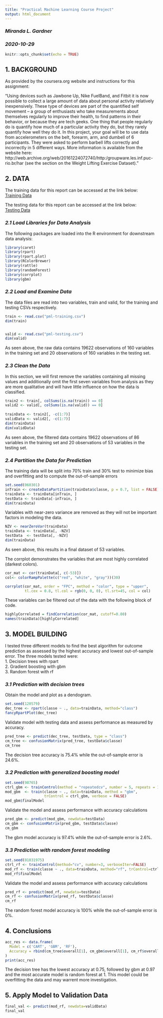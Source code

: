 ```yaml
---
title: "Practical Machine Learning Course Project"
output: html_document
---
```

### *Miranda L. Gardner*
### *2020-10-29*

```r
knitr::opts_chunk$set(echo = TRUE)
```
## **1. BACKGROUND**

As provided by the coursera.org website and instructions for this assignment:  
  
"Using devices such as Jawbone Up, Nike FuelBand, and Fitbit it is now possible to collect a large amount of data about personal activity relatively inexpensively. These type of devices are part of the quantified self movement – a group of enthusiasts who take measurements about themselves regularly to improve their health, to find patterns in their behavior, or because they are tech geeks. One thing that people regularly do is quantify how much of a particular activity they do, but they rarely quantify how well they do it. In this project, your goal will be to use data from accelerometers on the belt, forearm, arm, and dumbell of 6 participants. They were asked to perform barbell lifts correctly and incorrectly in 5 different ways. More information is available from the website here: http://web.archive.org/web/20161224072740/http:/groupware.les.inf.puc-rio.br/har (see the section on the Weight Lifting Exercise Dataset)."  
  
  
## **2. DATA**

The training data for this report can be accessed at the link below:  
[Training Data](https://d396qusza40orc.cloudfront.net/predmachlearn/pml-training.csv)

The testing data for this report can be accessed at the link below:  
[Testing Data](https://d396qusza40orc.cloudfront.net/predmachlearn/pml-testing.csv)  
  
### *2.1 Load Libraries for Data Analysis*
The following packages are loaded into the R environment for downstream data analysis:
```r
library(caret)
library(rpart)
library(rpart.plot)
library(RColorBrewer)
library(rattle)
library(randomForest)
library(corrplot)
library(gbm)
```
  
### *2.2 Load and Examine Data*
The data files are read into two variables, train and valid, for the training and testing CSVs respectively. 
```r
train <- read.csv("pml-training.csv")
dim(train)


valid <- read.csv("pml-testing.csv")
dim(valid)

```
As seen above, the raw data contains 19622  observations of 160 variables in the training set and 20 observations of 160 variables in the testing set.  

### *2.3 Clean the Data*
In this section, we will first remove the variables containing all missing values and additionally omit the first seven variables from analysis as they are more qualitative and will have little influence on how the data is classified.
```r
train2 <- train[, colSums(is.na(train)) == 0]
valid2 <- valid[, colSums(is.na(valid)) == 0]
  
trainData <- train2[, -c(1:7)]
validData <- valid2[, -c(1:7)]
dim(trainData)
dim(validData)

```
As seen above, the filtered data contains 19622  observations of 86 variables in the training set and 20 observations of 53 variables in the testing set.  

### *2.4 Partition the Data for Prediction*
The training data will be split into 70% train and 30% test to minimize bias and overfitting and to compute the out-of-sample errors
```r
set.seed(060301) 
inTrain <- createDataPartition(trainData$classe, p = 0.7, list = FALSE)
trainData <- trainData[inTrain, ]
testData <- trainData[-inTrain, ]
dim(trainData)
```

Variables with near-zero variance are removed as they will not be important factors in modeling the data. 
```r
NZV <- nearZeroVar(trainData)
trainData <- trainData[, -NZV]
testData  <- testData[, -NZV]
dim(trainData)
```
As seen above, this results in a final dataset of 53 variables. 
  
  
The corrplot demonstrates the variables that are most highly correlated (darkest colors). 
```r
cor_mat <- cor(trainData[, c(-53)])
col<- colorRampPalette(c("red", "white", "gray"))(30)

corrplot(cor_mat, order = "FPC", method = "color", type = "upper", 
         tl.cex = 0.8, tl.col = rgb(0, 0, 0), tl.srt=45, col = col)

```
  
  
These variables can be filtered out of the data with the following block of code.
```r
highlyCorrelated = findCorrelation(cor_mat, cutoff=0.80)
names(trainData)[highlyCorrelated]
```


## **3. MODEL BUILDING**
I tested three different models to find the best algorithm for outcome prediction as assessed by the highest accuracy and lowest out-of-sample error. The three models tested were:  
     1. Decision trees with rpart  
     2. Gradient boosting with gbm  
     3. Random forest with rf
  
### *3.1 Prediction with decision trees*
Obtain the model and plot as a dendogram.
```r
set.seed(120579)
dec_tree <- rpart(classe ~ ., data=trainData, method="class")
fancyRpartPlot(dec_tree)

```
  
  
Validate model with testing data and assess performance as measured by accuracy.  
```r
pred_tree <- predict(dec_tree, testData, type = "class")
cm_tree <- confusionMatrix(pred_tree, testData$classe)
cm_tree
```
The decision tree accuracy is 75.4% while the out-of-sample error is 24.6%. 

### *3.2 Prediction with generalized boosting model*
```r
set.seed(98765)
ctrl_gbm <- trainControl(method = "repeatedcv", number = 5, repeats = 1)
mod_gbm  <- train(classe ~ ., data=trainData, method = "gbm", 
                  trControl = ctrl_gbm, verbose = FALSE)
mod_gbm$finalModel
```

Validate the model and assess performance with accuracy calculations  
```r
pred_gbm <- predict(mod_gbm, newdata=testData)
cm_gbm <- confusionMatrix(pred_gbm, testData$classe)
cm_gbm
```
The gbm model accuracy is 97.4% while the out-of-sample error is 2.6%.

### *3.3 Prediction with random forest modeling*
```r
set.seed(01031975)
ctrl_rf <- trainControl(method="cv", number=3, verboseIter=FALSE)
mod_rf <- train(classe ~ ., data=trainData, method="rf", trControl=ctrl_rf)
mod_rf$finalModel
```
  
Validate the model and assess performance with accuracy calculations  
```r
pred_rf <- predict(mod_rf, newdata=testData)
cm_rf <- confusionMatrix(pred_rf, testData$classe)
cm_rf

```
The random forest model accuracy is 100% while the out-of-sample error is 0%.

## **4. Conclusions**
```r
acc_res <- data.frame(
  Model = c('CART', 'GBM', 'RF'),
  Accuracy = rbind(cm_tree$overall[1], cm_gbm$overall[1], cm_rf$overall[1])
)
print(acc_res)

```
The decision tree has the lowest accuracy at 0.75, followed by gbm at 0.97 and the most accurate model is random forest at 1. This model could be overfitting the data and may warrent more investigation. 

## **5. Apply Model to Validation Data**
```r
final_val <- predict(mod_rf, newdata=validData)
final_val

```





    

